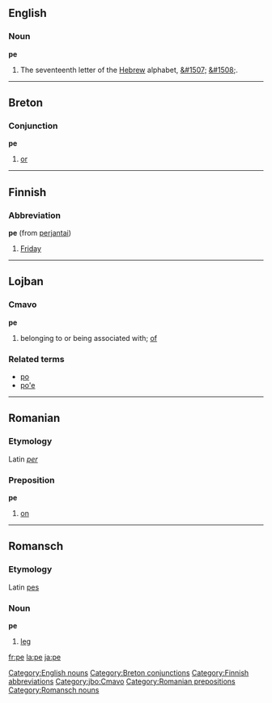 ==English==

===Noun===
'''pe'''

# The seventeenth letter of the [[Hebrew]] alphabet, [[&#1507;]] [[&#1508;]].

[[Category:English nouns]]

----

==Breton==
===Conjunction===
'''pe'''

# [[or]]

[[Category:Breton conjunctions]]

----

==Finnish==
===Abbreviation===
'''pe''' (from [[perjantai]])

#[[Friday]]

[[Category:Finnish abbreviations]]

----

==Lojban==
===Cmavo===
'''pe'''
# belonging to or being associated with; [[of]]

===Related terms===
* [[po#Lojban|po]]
* [[po'e#Lojban|po'e]]

[[Category:jbo:Cmavo]]

----

==Romanian==
===Etymology===
Latin ''[[per]]''
===Preposition===
'''pe'''

# [[on]]

[[Category:Romanian prepositions]]

----

==Romansch==
===Etymology===
Latin [[pes]]
===Noun===
'''pe'''

# [[leg]]

[[Category:Romansch nouns]]
[[fr:pe]]
[[la:pe]]
[[ja:pe]]